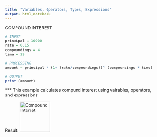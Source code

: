 ```yaml
---
title: "Variables, Operators, Types, Expressions"
output: html_notebook
---
```


COMPOUND INTEREST

```r
# INPUT
principal = 10000
rate = 0.15
compoundings = 4
time = 35

# PROCESSING
amount = principal * (1+ (rate/compoundings))^ (compoundings * time)

# OUTPUT
print (amount)
```

*** This example calculates compund interest using vairables, operators, and expressions


Result:
<img width="100" alt="Compound Interest" src="https://user-images.githubusercontent.com/98184898/166986211-d65867a8-af08-4e1d-a6f0-19dff4eb8058.png">
